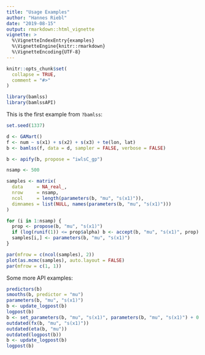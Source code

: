 ```yaml
---
title: "Usage Examples"
author: "Hannes Riebl"
date: "2019-08-15"
output: rmarkdown::html_vignette
vignette: >
  %\VignetteIndexEntry{examples}
  %\VignetteEngine{knitr::rmarkdown}
  %\VignetteEncoding{UTF-8}
---
```


```r
knitr::opts_chunk$set(
  collapse = TRUE,
  comment = "#>"
)
```

```r
library(bamlss)
library(bamlssAPI)
```

This is the first example from `?bamlss`:

```r
set.seed(1337)

d <- GAMart()
f <- num ~ s(x1) + s(x2) + s(x3) + te(lon, lat)
b <- bamlss(f, data = d, sampler = FALSE, verbose = FALSE)

b <- apify(b, propose = "iwlsC_gp")

nsamp <- 500

samples <- matrix(
  data     = NA_real_,
  nrow     = nsamp,
  ncol     = length(parameters(b, "mu", "s(x1)")),
  dimnames = list(NULL, names(parameters(b, "mu", "s(x1)")))
)

for (i in 1:nsamp) {
  prop <- propose(b, "mu", "s(x1)")
  if (log(runif(1)) <= prop$alpha) b <- accept(b, "mu", "s(x1)", prop)
  samples[i,] <- parameters(b, "mu", "s(x1)")
}

par(mfrow = c(ncol(samples), 2))
plot(as.mcmc(samples), auto.layout = FALSE)
par(mfrow = c(1, 1))
```

Some more API examples:

```r
predictors(b)
smooths(b, predictor = "mu")
parameters(b, "mu", "s(x1)")
b <- update_logpost(b)
logpost(b)
b <- set_parameters(b, "mu", "s(x1)", parameters(b, "mu", "s(x1)") + 0.01)
outdated(fx(b, "mu", "s(x1)"))
outdated(eta(b, "mu"))
outdated(logpost(b))
b <- update_logpost(b)
logpost(b)
```
